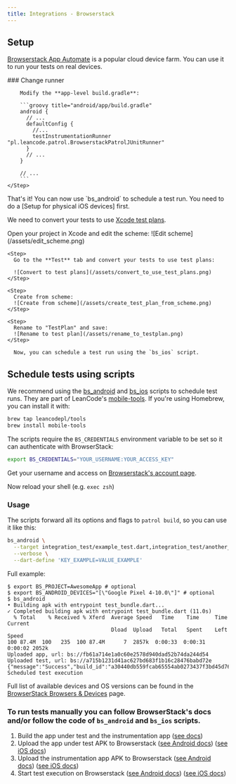 ```yaml
---
title: Integrations - Browserstack
---
```


## Setup

[Browserstack App Automate] is a popular cloud device farm. You can use it to run your tests on real devices.

<Accordion title="Android setup">
  <Steps>
    <Step>
      ### Change runner

        Modify the **app-level build.gradle**:

        ```groovy title="android/app/build.gradle"
        android {
          // ...
          defaultConfig {
            //...
            testInstrumentationRunner "pl.leancode.patrol.BrowserstackPatrolJUnitRunner"
          }
          // ...
        }

        // ...
        ```
    </Step>
  </Steps>
  That's it! You can now use `bs_android` to schedule a test run.
</Accordion>
<Accordion title="iOS setup">
  <Warning>
    You need to do a [Setup for physical iOS devices] first.
  </Warning>

  We need to convert your tests to use [Xcode test plans].

  <Steps>
    <Step>
      Open your project in Xcode and edit the scheme:
      ![Edit scheme](/assets/edit_scheme.png)
    </Step>

    <Step>
      Go to the **Test** tab and convert your tests to use test plans:

      ![Convert to test plans](/assets/convert_to_use_test_plans.png)
    </Step>

    <Step>
      Create from scheme:
      ![Create from scheme](/assets/create_test_plan_from_scheme.png)
    </Step>

    <Step>
      Rename to "TestPlan" and save:
      ![Rename to test plan](/assets/rename_to_testplan.png)
    </Step>

      Now, you can schedule a test run using the `bs_ios` script.
  </Steps>
</Accordion>

## Schedule tests using scripts

We recommend using the [bs_android] and [bs_ios] scripts to schedule test runs.
They are part of LeanCode's [mobile-tools]. If you're using Homebrew, you can install it with:

```bash
brew tap leancodepl/tools
brew install mobile-tools
```

The scripts require the `BS_CREDENTIALS` environment variable
to be set so it can authenticate with BrowserStack:

```bash
export BS_CREDENTIALS="YOUR_USERNAME:YOUR_ACCESS_KEY"
```

Get your username and access on [Browserstack's account page][bs_account].

Now reload your shell (e.g. `exec zsh`)

### Usage

The scripts forward all its options and flags to `patrol build`, so you can use it like this:

```bash
bs_android \
  --target integration_test/example_test.dart,integration_test/another_test.dart \
  --verbose \
  --dart-define 'KEY_EXAMPLE=VALUE_EXAMPLE'
```

Full example:

```
$ export BS_PROJECT=AwesomeApp # optional
$ export BS_ANDROID_DEVICES="[\"Google Pixel 4-10.0\"]" # optional
$ bs_android
• Building apk with entrypoint test_bundle.dart...
✓ Completed building apk with entrypoint test_bundle.dart (11.0s)
  % Total    % Received % Xferd  Average Speed   Time    Time     Time  Current
                                 Dload  Upload   Total   Spent    Left  Speed
100 87.4M  100   235  100 87.4M      7  2857k  0:00:33  0:00:31  0:00:02 2052k
Uploaded app, url: bs://fb61a714e1a0c60e2578d940dad52b74da244d54
Uploaded test, url: bs://a715b1231d41ac627bd683f1b16c28476babd72e
{"message":"Success","build_id":"a30440db559fcab65554ab0273437f3bd45d761b"}
Scheduled test execution
```

Full list of available devices and OS versions can be found in the [BrowserStack Browsers & Devices][bs_devices] page.

### To run tests manually you can follow BrowserStack's docs and/or follow the code of `bs_android` and `bs_ios` scripts.

1. Build the app under test and the instrumentation app ([see docs][patrol build])
1. Upload the app under test APK to Browserstack ([see Android docs][bs_android_app_docs]) ([see iOS docs][bs_ios_app_docs])
1. Upload the instrumentation app APK to Browserstack ([see Android docs][bs_android_test_docs]) ([see iOS docs][bs_ios_test_docs])
1. Start test execution on Browserstack ([see Android docs][bs_execute_android_docs]) ([see iOS docs][bs_execute_ios_docs])

[Browserstack App Automate]: https://www.browserstack.com/app-automate
[mobile-tools]: https://github.com/leancodepl/mobile-tools
[bs_account]: https://www.browserstack.com/accounts/profile
[Setup for physical iOS devices]: /documentation/physical-ios-devices-setup
[Xcode test plans]: https://developer.apple.com/documentation/xcode/organizing-tests-to-improve-feedback
[bs_android]: https://github.com/leancodepl/mobile-tools/blob/master/bin/bs_android
[bs_ios]: https://github.com/leancodepl/mobile-tools/blob/master/bin/bs_ios
[bs_devices]: https://www.browserstack.com/list-of-browsers-and-platforms/app_automate

[patrol build]: /cli-commands/build

[bs_android_app_docs]: https://www.browserstack.com/docs/app-automate/api-reference/espresso/apps#upload-an-app
[bs_android_test_docs]: https://www.browserstack.com/docs/app-automate/api-reference/espresso/tests#upload-a-test-suite
[bs_execute_android_docs]: https://www.browserstack.com/docs/app-automate/api-reference/espresso/builds#execute-a-build

[bs_ios_app_docs]: https://www.browserstack.com/docs/app-automate/api-reference/xcuitest/apps#upload-an-app
[bs_ios_test_docs]: https://www.browserstack.com/docs/app-automate/api-reference/xcuitest/tests#upload-a-test-suite
[bs_execute_ios_docs]: https://www.browserstack.com/docs/app-automate/api-reference/xcuitest/builds#execute-a-build
